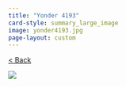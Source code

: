 ```yaml
---
title: "Yonder 4193"
card-style: summary_large_image
image: yonder4193.jpg
page-layout: custom
---
```


[\< Back](index.qmd){.btn .btn-secondary .btn role="button"}

![](yonder4193.jpg){.full-art-display}
